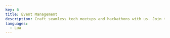 ---
key: 6
title: Event Management 
description: Craft seamless tech meetups and hackathons with us. Join to perfect your event planning skills in our vibrant app development community.
languages:
  - Lua
---
